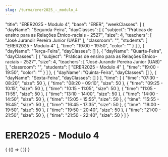 ```yaml
---
slug: /turma/erer2025_-_modulo_4
---
```


  "title": "ERER2025 - Modulo 4",
  "base": "ERER",
  "weekClasses": [
    {
      "dayName": "Segunda-Feira",
      "dayClasses": [
        {
          "subject": "Práticas de ensino para as Relações Étnico-raciais - 2527",
          "size": 4,
          "teachers": [
            "José Jurandir Pereira Junior (UAB)"
          ],
          "classroom": "",
          "students": [
            "ERER2025 - Modulo 4"
          ],
          "time": "19:00 - 19:50",
          "color": ""
        }
      ]
    },
    {
      "dayName": "Terça-Feira",
      "dayClasses": []
    },
    {
      "dayName": "Quarta-Feira",
      "dayClasses": [
        {
          "subject": "Práticas de ensino para as Relações Étnico-raciais - 2527",
          "size": 4,
          "teachers": [
            "José Jurandir Pereira Junior (UAB)"
          ],
          "classroom": "",
          "students": [
            "ERER2025 - Modulo 4"
          ],
          "time": "19:00 - 19:50",
          "color": ""
        }
      ]
    },
    {
      "dayName": "Quinta-Feira",
      "dayClasses": []
    },
    {
      "dayName": "Sexta-Feira",
      "dayClasses": []
    }
  ],
  "time": [
    {
      "time": "07:30 - 08:20",
      "size": 50
    },
    {
      "time": "08:20 - 09:10",
      "size": 50
    },
    {
      "time": "09:25 - 10:15",
      "size": 50
    },
    {
      "time": "10:15 - 11:05",
      "size": 50
    },
    {
      "time": "11:05 - 11:55",
      "size": 50
    },
    {
      "time": "13:10 - 14:00",
      "size": 50
    },
    {
      "time": "14:00 - 14:50",
      "size": 50
    },
    {
      "time": "15:05 - 15:55",
      "size": 50
    },
    {
      "time": "15:55 - 16:45",
      "size": 50
    },
    {
      "time": "16:45 - 17:35",
      "size": 50
    },
    {
      "time": "19:00 - 19:50",
      "size": 50
    },
    {
      "time": "19:50 - 20:40",
      "size": 50
    },
    {
      "time": "21:00 - 21:50",
      "size": 50
    },
    {
      "time": "21:50 - 22:40",
      "size": 50
    }
  ]
}

# ERER2025 - Modulo 4

<div>
  {
    <BrowserOnly>
      {() => (
        <Grid
          title={data.title}
          weekClasses={data.weekClasses}
          time={data.time}
        />
      )}
    </BrowserOnly>
  }
</div>
